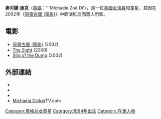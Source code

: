 {{Infobox person
| name             = 麥可娜·迪克 
| 民族             =
|本名=Michaela Zoé Dicker
|英文名=Michaela Dicker
| image            = 
| caption          = 
| birth_name       =  
| birth_date       = 1994年
| birth_place      = [[英國|英國]][[弗特威克|弗特威克]]
| death_date       = 
| death_place      = 
| death_cause      = 
| body_discovered  = 
| resting_place    = 
| education        = 
| alma_mater       = 
| religion         = 
| hometown         = 
| residence        = 
| nationality      = {{UK}}
| other_names      = 
| occupation       = 演員
| years_active     = 
| height           = {{height|m=1.79}}
| weight           = {{weight|kg=88}}
| spouse           = 
| domestic_partner = 
| children         = 
| parents          = 
| known_for        = 《[[生化危機之變種生還者|惡靈古堡 (電影)]]》
| 語言 = [[英語|英語]]
| signature        = 
| website          = 
| IMDb = nm0225375
}}
'''麥可娜·迪克'''（[[英語|英語]]：'''Michaela Zoé Di'），是一位[[英國|英國]][[女演員|女演員]]和童星，其因在2002年《[[生化危機之變種生還者|惡靈古堡 (電影)]]》中飾演紅后而眾人所知。

==電影==
*[[生化危機之變種生還者|惡靈古堡 (電影)]] (2002)
*[[The_Sight|The Sight]] (2000)
*[[Stig_of_the_Dump|Stig of the Dump]] (2002)

==外部連結==
*{{IMDb name|0225375}}
*{{Facebook|Michaela.Zoe}}
*{{twitter|michaelazoee}}
*[http://www.tv.com/people/michaela-dicker/ Michaela Dicker]{{Wayback|url=http://www.tv.com/people/michaela-dicker/ |date=20160308014010 }}TV.com

{{DEFAULTSORT:Dicker, Michaela}}
[[Category:英格兰女童星|Category:英格兰女童星]]
[[Category:1994年出生|Category:1994年出生]]
[[Category:在世人物|Category:在世人物]]